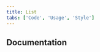 ```yaml
---
title: List
tabs: ['Code', 'Usage', 'Style']
---
```


<ComponentCode
  name="Ordered List"
  component="list"
  variation="list--ordered"
  hasReactVersion="orderedlist--default"
  hasVueVersion="list--default&knob-ordered=true"
  hasAngularVersion="?path=/story/list--basic"
  codepen="jRqrry"
/>

<ComponentCode
  name="Unordered List"
  component="list"
  variation="list"
  hasReactVersion="unorderedlist--default"
  hasVueVersion="list--default"
  hasAngularVersion="?path=/story/list--basic"
  codepen="GLZqNR"></ComponentCode>

## Documentation

<ComponentDocs component="list"></ComponentDocs>
